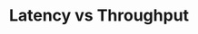 ---
id: "sd_tf_hard_015"
questionType: "TRUE_FALSE"
title: "Latency vs Throughput"
statement: "Latency measures the number of requests processed per second."
difficulty: "HARD"
category: "System Design"
correctAnswer: false
explanation: "Latency is the time taken to process a request; throughput is requests per second."
---